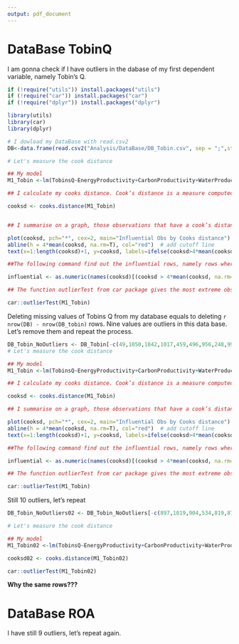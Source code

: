 ```yaml
---
output: pdf_document
---
```


# DataBase TobinQ

I am gonna check if I have outliers in the dabase of my first dependent variable, namely Tobin's Q. 


```r
if (!require("utils")) install.packages("utils")
if (!require("car")) install.packages("car")
if (!require("dplyr")) install.packages("dplyr")

library(utils)
library(car)
library(dplyr)

# I dowload my DataBase with read.csv2
DB<-data.frame(read.csv2("Analysis/DataBase/DB_Tobin.csv", sep = ";",stringsAsFactors=FALSE, header = TRUE ))

# Let's measure the cook distance

## My model
M1_Tobin <-lm(TobinsQ~EnergyProductivity+CarbonProductivity+WaterProductivity+WasteProductivity+GreenReputation+SustainabilityPayLink+SustainableThemedCommitment+AuditScore+DebtRatio^2+NetMargin+log(Asset),data=DB)

## I calculate my cooks distance. Cook’s distance is a measure computed with respect to a given regression model and therefore is impacted only by the X variables included in the model. Cook’s distance computes the influence exerted by each data point (row) on the predicted outcome.

cooksd <- cooks.distance(M1_Tobin)


## I summarise on a graph, those observations that have a cook’s distance greater than 4 times the mean may be classified as influential.

plot(cooksd, pch="*", cex=2, main="Influential Obs by Cooks distance")  # plot cook's distance
abline(h = 4*mean(cooksd, na.rm=T), col="red")  # add cutoff line
text(x=1:length(cooksd)+1, y=cooksd, labels=ifelse(cooksd>4*mean(cooksd, na.rm=T),names(cooksd),""), col="red")  # add labels

##The following command find out the influential rows, namely rows where are the outliers of my BD

influential <- as.numeric(names(cooksd)[(cooksd > 4*mean(cooksd, na.rm=T))])  

## The function outlierTest from car package gives the most extreme observation based on the given model

car::outlierTest(M1_Tobin)
```

Deleting missing values of Tobins Q from my database equals to deleting ```r nrow(DB) - nrow(DB_tobin) ``` rows. Nine values are outliers in this data base. Let's remove them and repeat the process.

```r
DB_Tobin_NoOutliers <- DB_Tobin[-c(49,1050,1042,1017,459,496,956,248,997),]
# Let's measure the cook distance

## My model
M1_Tobin <-lm(TobinsQ~EnergyProductivity+CarbonProductivity+WaterProductivity+WasteProductivity+GreenReputation+SustainabilityPayLink+SustainableThemedCommitment+AuditScore+DebtRatio^2+NetMargin+log(Asset),data=DB_Tobin_NoOutliers)

## I calculate my cooks distance. Cook’s distance is a measure computed with respect to a given regression model and therefore is impacted only by the X variables included in the model. Cook’s distance computes the influence exerted by each data point (row) on the predicted outcome.

cooksd <- cooks.distance(M1_Tobin)

## I summarise on a graph, those observations that have a cook’s distance greater than 4 times the mean may be classified as influential.

plot(cooksd, pch="*", cex=2, main="Influential Obs by Cooks distance")  # plot cook's distance
abline(h = 4*mean(cooksd, na.rm=T), col="red")  # add cutoff line
text(x=1:length(cooksd)+1, y=cooksd, labels=ifelse(cooksd>4*mean(cooksd, na.rm=T),names(cooksd),""), col="red")  # add labels

##The following command find out the influential rows, namely rows where are the outliers of my BD

influential <- as.numeric(names(cooksd)[(cooksd > 4*mean(cooksd, na.rm=T))])  

## The function outlierTest from car package gives the most extreme observation based on the given model

car::outlierTest(M1_Tobin)

```

Still 10 outliers, let's repeat

```r

DB_Tobin_NoOutliers02 <- DB_Tobin_NoOutliers[-c(897,1019,904,534,819,874,407,648,431,140),]

# Let's measure the cook distance

## My model
M1_Tobin02 <-lm(TobinsQ~EnergyProductivity+CarbonProductivity+WaterProductivity+WasteProductivity+GreenReputation+SustainabilityPayLink+SustainableThemedCommitment+AuditScore+DebtRatio^2+NetMargin+log(Asset),data=DB_Tobin_NoOutliers02)

cooksd02 <- cooks.distance(M1_Tobin02)

car::outlierTest(M1_Tobin02)

```

**Why the same rows???**

# DataBase ROA



I have still 9 outliers, let's repeat again.

